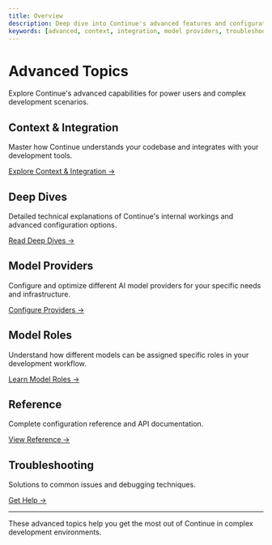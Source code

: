```yaml
---
title: Overview
description: Deep dive into Continue's advanced features and configuration options
keywords: [advanced, context, integration, model providers, troubleshooting]
---
```


# Advanced Topics

Explore Continue's advanced capabilities for power users and complex development scenarios.

## Context & Integration
Master how Continue understands your codebase and integrates with your development tools.

[Explore Context & Integration →](./context-integration)

## Deep Dives
Detailed technical explanations of Continue's internal workings and advanced configuration options.

[Read Deep Dives →](./deep-dives)

## Model Providers
Configure and optimize different AI model providers for your specific needs and infrastructure.

[Configure Providers →](./model-providers)

## Model Roles
Understand how different models can be assigned specific roles in your development workflow.

[Learn Model Roles →](./model-roles)

## Reference
Complete configuration reference and API documentation.

[View Reference →](./reference)

## Troubleshooting
Solutions to common issues and debugging techniques.

[Get Help →](./troubleshooting)

---

These advanced topics help you get the most out of Continue in complex development environments.